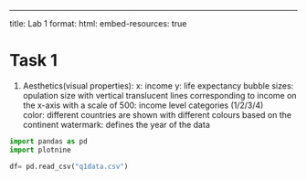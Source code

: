 ---
title: Lab 1
format:
  html:
    embed-resources: true

# Task 1

1.  Aesthetics(visual properties):
x: income
y: life expectancy
bubble sizes: opulation size with 
vertical translucent lines corresponding to income on the x-axis with a scale of 500: income level categories (1/2/3/4)  
color: different countries are shown with different colours based on the continent
watermark: defines the year of the data


```python
import pandas as pd
import plotnine

df= pd.read_csv("q1data.csv")
```